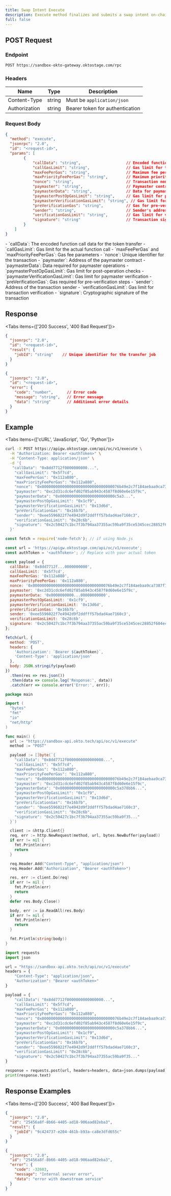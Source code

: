 ```yaml
---
title: Swap Intent Execute
description: Execute method finalizes and submits a swap intent on-chain using the Okto Gateway. It takes all required transaction parameters and returns a job ID to track execution status.
full: false
---
```



<DevTools />

## POST Request

### Endpoint

```bash
POST https://sandbox-okto-gateway.oktostage.com/rpc
```

### Headers

| Name | Type | Description |
|------|------|-------------|
| Content-Type | string | Must be `application/json` |
| Authorization | string | Bearer token for authentication |

### Request Body

```json
{
  "method": "execute",
  "jsonrpc": "2.0",
  "id": "<request-id>",
  "params": [
        {
            "callData": "string",                    // Encoded function call data
            "callGasLimit": "string",                // Gas limit for the call
            "maxFeePerGas": "string",                // Maximum fee per gas
            "maxPriorityFeePerGas": "string",        // Maximum priority fee per gas
            "nonce": "string",                       // Transaction nonce
            "paymaster": "string",                   // Paymaster contract address
            "paymasterData": "string",               // Data for paymaster
            "paymasterPostOpGasLimit": "string",     // Gas limit for post-operation
            "paymasterVerificationGasLimit": "string", // Gas limit for verification
            "preVerificationGas": "string",          // Gas for pre-verification
            "sender": "string",                      // Sender's address
            "verificationGasLimit": "string",        // Gas limit for verification
            "signature": "string"                    // Transaction signature
        }
    ]
}
```

<CollapsibleCallout type="tip" title="Request Parameters">
- `callData`: The encoded function call data for the token transfer
- `callGasLimit`: Gas limit for the actual function call
- `maxFeePerGas` and `maxPriorityFeePerGas`: Gas fee parameters
- `nonce`: Unique identifier for the transaction
- `paymaster`: Address of the paymaster contract
- `paymasterData`: Data required for paymaster operations
- `paymasterPostOpGasLimit`: Gas limit for post-operation checks
- `paymasterVerificationGasLimit`: Gas limit for paymaster verification
- `preVerificationGas`: Gas required for pre-verification steps
- `sender`: Address of the transaction sender
- `verificationGasLimit`: Gas limit for transaction verification
- `signature`: Cryptographic signature of the transaction
</CollapsibleCallout>

## Response

<Tabs items={['200 Success', '400 Bad Request']}>
<Tab value="200 Success">

```json
{
  "jsonrpc": "2.0",
  "id": "<request-id>",
  "result": {
    "jobId": "string"    // Unique identifier for the transfer job
  }
}
```

</Tab>

<Tab value="400 Bad Request">

```json
{
  "jsonrpc": "2.0",
  "id": "<request-id>",
  "error": {
    "code": "number",      // Error code
    "message": "string",   // Error message
    "data": "string"       // Additional error details
  }
}
```

</Tab>
</Tabs>

## Example

<Tabs items={['cURL', 'JavaScript', 'Go', 'Python']}>
<Tab value="cURL">

```bash
curl -X POST https://apigw.oktostage.com/api/oc/v1/execute \
  -H "Authorization: Bearer <authToken>" \
  -H "Content-Type: application/json" \
  -d '{
   "callData": "0x8dd7712f0000000000...",
    "callGasLimit": "0x5f7cd",
    "maxFeePerGas": "0x112a880",
    "maxPriorityFeePerGas": "0x112a880",
    "nonce": "0x0000000000000000000000000000000076b49e2c7f184aebaa9ca7387f7aef20",
    "paymaster": "0xc2d31cdc6efd02f85ab943c4587f8d60e6e15f9c",
    "paymasterData": "0x000000000000000000000000c5a3...",
    "paymasterPostOpGasLimit": "0x1cf9",
    "paymasterVerificationGasLimit": "0x13d6d",
    "preVerificationGas": "0x16b7b",
    "sender": "0xee5596022f7e4942d9f2ddfff57bdad4ae7160c3",
    "verificationGasLimit": "0x28c6b",
    "signature": "0x2c50427c1bc7f3b794aa37355ac59ba9f35ce5345cec28852f604ec55ae9a2355f78c7d721a1e4ea4cc420e1d21374f3dced08088f6225e06b9eb299bf231c8b1c"
  }'


```

</Tab>

<Tab value="JavaScript">

```javascript
const fetch = require('node-fetch'); // if using Node.js

const url = 'https://apigw.oktostage.com/api/oc/v1/execute';
const authToken = '<authToken>'; // Replace with your actual token

const payload = {
  callData: '0x8dd7712f...0000000000',
  callGasLimit: '0x5f7cd',
  maxFeePerGas: '0x112a880',
  maxPriorityFeePerGas: '0x112a880',
  nonce: '0x0000000000000000000000000000000076b49e2c7f184aebaa9ca7387f7aef20',
  paymaster: '0xc2d31cdc6efd02f85ab943c4587f8d60e6e15f9c',
  paymasterData: '0x0000000000...00000000000',
  paymasterPostOpGasLimit: '0x1cf9',
  paymasterVerificationGasLimit: '0x13d6d',
  preVerificationGas: '0x16b7b',
  sender: '0xee5596022f7e4942d9f2ddfff57bdad4ae7160c3',
  verificationGasLimit: '0x28c6b',
  signature: '0x2c50427c1bc7f3b794aa37355ac59ba9f35ce5345cec28852f604ec55ae9a2355f78c7d721a1e4ea4cc420e1d21374f3dced08088f6225e06b9eb299bf231c8b1c'
};

fetch(url, {
  method: 'POST',
  headers: {
    'Authorization': `Bearer ${authToken}`,
    'Content-Type': 'application/json'
  },
  body: JSON.stringify(payload)
})
  .then(res => res.json())
  .then(data => console.log('Response:', data))
  .catch(err => console.error('Error:', err));

```

</Tab>

<Tab value="Go">

```go
package main

import (
  "bytes"
  "fmt"
  "io"
  "net/http"
)

func main() {
  url := "https://sandbox-api.okto.tech/api/oc/v1/execute"
  method := "POST"

  payload := []byte(`{
    "callData": "0x8dd7712f0000000000000000...",
    "callGasLimit": "0x5f7cd",
    "maxFeePerGas": "0x112a880",
    "maxPriorityFeePerGas": "0x112a880",
    "nonce": "0x0000000000000000000000000000000076b49e2c7f184aebaa9ca7387f7aef20",
    "paymaster": "0xc2d31cdc6efd02f85ab943c4587f8d60e6e15f9c",
    "paymasterData": "0x000000000000000000000000c5a378bb6...",
    "paymasterPostOpGasLimit": "0x1cf9",
    "paymasterVerificationGasLimit": "0x13d6d",
    "preVerificationGas": "0x16b7b",
    "sender": "0xee5596022f7e4942d9f2ddfff57bdad4ae7160c3",
    "verificationGasLimit": "0x28c6b",
    "signature": "0x2c50427c1bc7f3b794aa37355ac59ba9f35..."
  }`)

  client := &http.Client{}
  req, err := http.NewRequest(method, url, bytes.NewBuffer(payload))
  if err != nil {
    fmt.Println(err)
    return
  }

  req.Header.Add("Content-Type", "application/json")
  req.Header.Add("Authorization", "Bearer <authToken>")

  res, err := client.Do(req)
  if err != nil {
    fmt.Println(err)
    return
  }
  defer res.Body.Close()

  body, err := io.ReadAll(res.Body)
  if err != nil {
    fmt.Println(err)
    return
  }

  fmt.Println(string(body))
}

```

</Tab>

<Tab value="Python">

```python
import requests
import json

url = "https://sandbox-api.okto.tech/api/oc/v1/execute"
headers = {
    "Content-Type": "application/json",
    "Authorization": "Bearer <authToken>"
}

payload = {
    "callData": "0x8dd7712f0000000000000000...",
    "callGasLimit": "0x5f7cd",
    "maxFeePerGas": "0x112a880",
    "maxPriorityFeePerGas": "0x112a880",
    "nonce": "0x0000000000000000000000000000000076b49e2c7f184aebaa9ca7387f7aef20",
    "paymaster": "0xc2d31cdc6efd02f85ab943c4587f8d60e6e15f9c",
    "paymasterData": "0x000000000000000000000000c5a378bb6...",
    "paymasterPostOpGasLimit": "0x1cf9",
    "paymasterVerificationGasLimit": "0x13d6d",
    "preVerificationGas": "0x16b7b",
    "sender": "0xee5596022f7e4942d9f2ddfff57bdad4ae7160c3",
    "verificationGasLimit": "0x28c6b",
    "signature": "0x2c50427c1bc7f3b794aa37355ac59ba9f35..."
}

response = requests.post(url, headers=headers, data=json.dumps(payload))
print(response.text)

```

</Tab>
</Tabs>

## Response Examples

<Tabs items={['200 Success', '400 Bad Request']}>
<Tab value="200 Success">

```json
{
  "jsonrpc": "2.0",
  "id": "25456a8f-8b66-4405-ad18-906aad82eba3",
  "result": {
    "jobId": "9c424737-e204-461b-b93a-ca8e3dfd655c"
  }
}
```
</Tab>

<Tab value="400 Bad Request">

```json
{
  "jsonrpc": "2.0",
  "id": "25456a8f-8b66-4405-ad18-906aad82eba3",
  "error": {
    "code": -32603,
    "message": "Internal server error",
    "data": "error with downstream service"
  }
}
```
</Tab>
</Tabs>
